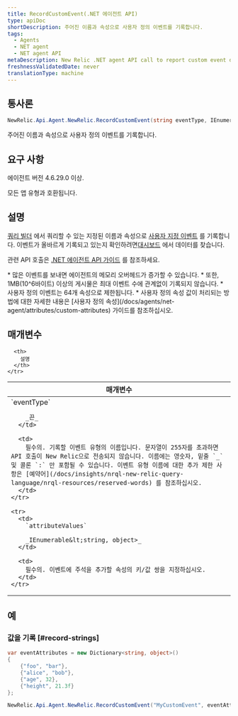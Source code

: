 ```yaml
---
title: RecordCustomEvent(.NET 에이전트 API)
type: apiDoc
shortDescription: 주어진 이름과 속성으로 사용자 정의 이벤트를 기록합니다.
tags:
  - Agents
  - NET agent
  - NET agent API
metaDescription: New Relic .NET agent API call to report custom event data to New Relic.
freshnessValidatedDate: never
translationType: machine
---
```


## 통사론

```cs
NewRelic.Api.Agent.NewRelic.RecordCustomEvent(string eventType, IEnumerable<string, object> attributeValues)
```

주어진 이름과 속성으로 사용자 정의 이벤트를 기록합니다.

## 요구 사항

에이전트 버전 4.6.29.0 이상.

모든 앱 유형과 호환됩니다.

## 설명

[쿼리 빌더](/docs/query-your-data/explore-query-data/query-builder/introduction-query-builder) 에서 쿼리할 수 있는 지정된 이름과 속성으로 [사용자 지정 이벤트](/docs/data-analysis/metrics/analyze-your-metrics/data-collection-metric-timeslice-event-data#event-data) 를 기록합니다. 이벤트가 올바르게 기록되고 있는지 확인하려면[대시보드](/docs/query-your-data/explore-query-data/dashboards/introduction-new-relic-one-dashboards) 에서 데이터를 찾습니다.

관련 API 호출은 [.NET 에이전트 API 가이드](/docs/agents/net-agent/api-guides/guide-using-net-agent-api#custom-data) 를 참조하세요.

<Callout variant="important">
  * 많은 이벤트를 보내면 에이전트의 메모리 오버헤드가 증가할 수 있습니다.
  * 또한, 1MB(10^6바이트) 이상의 게시물은 최대 이벤트 수에 관계없이 기록되지 않습니다.
  * 사용자 정의 이벤트는 64개 속성으로 제한됩니다.
  * 사용자 정의 속성 값이 처리되는 방법에 대한 자세한 내용은 [사용자 정의 속성](/docs/agents/net-agent/attributes/custom-attributes) 가이드를 참조하십시오.
</Callout>

## 매개변수

<table>
  <thead>
    <tr>
      <th width="25%">
        매개변수
      </th>

      <th>
        설명
      </th>
    </tr>
  </thead>

  <tbody>
    <tr>
      <td>
        `eventType`

        _끈_
      </td>

      <td>
        필수의. 기록할 이벤트 유형의 이름입니다. 문자열이 255자를 초과하면 API 호출이 New Relic으로 전송되지 않습니다. 이름에는 영숫자, 밑줄 `_` 및 콜론 `:` 만 포함될 수 있습니다. 이벤트 유형 이름에 대한 추가 제한 사항은 [예약어](/docs/insights/nrql-new-relic-query-language/nrql-resources/reserved-words) 를 참조하십시오.
      </td>
    </tr>

    <tr>
      <td>
        `attributeValues`

        _IEnumerable&lt;string, object>_
      </td>

      <td>
        필수의. 이벤트에 주석을 추가할 속성의 키/값 쌍을 지정하십시오.
      </td>
    </tr>
  </tbody>
</table>

## 예

### 값을 기록 [#record-strings]

```cs
var eventAttributes = new Dictionary<string, object>() 
{
    {"foo", "bar"},
    {"alice", "bob"}, 
    {"age", 32}, 
    {"height", 21.3f}
};

NewRelic.Api.Agent.NewRelic.RecordCustomEvent("MyCustomEvent", eventAttributes);
```